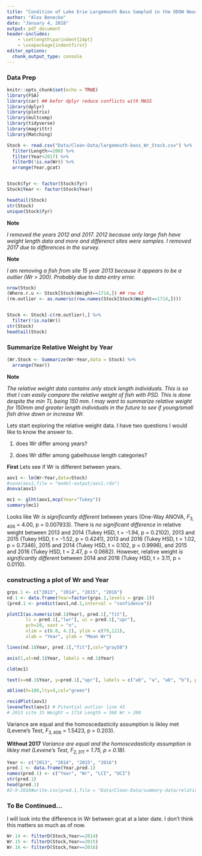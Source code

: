 ```yaml
---
title: "Condition of Lake Erie Largemouth Bass Sampled in the ODOW Nearshore Community Survey 2013-2017"
author: "Alex Benecke"
date: "January 4, 2018"
output: pdf_document
header-includes:
    - \setlength\parindent{24pt}
    - \usepackage{indentfirst}
editor_options: 
  chunk_output_type: console
---
```


### Data Prep

```r
knitr::opts_chunk$set(echo = TRUE)
library(FSA)
library(car) ## befor dplyr reduce conflicts with MASS
library(dplyr)
library(plotrix)
library(multcomp)
library(tidyverse)
library(magrittr)
library(Matching)
```

```r
Stock <- read.csv("Data/Clean-Data/largemouth-bass_Wr_Stock.csv") %>% 
  filter(Length>=200) %>%
  filter(Year<2017) %>%
  filterD(!is.na(Wr)) %>%
  arrange(Year,gcat)


Stock$fyr <- factor(Stock$fyr)
Stock$Year <- factor(Stock$Year)
```
```r
headtail(Stock)
str(Stock)
unique(Stock$fyr)
```

  **Note**
  
  *I removed the years 2012 and 2017. 2012 because only large fish have weight length data and more and differenct sites were samples. I removed 2017 due to differences in the survey.*
  
  **Note**
  
  *I am removing a fish from site 15 year 2013 because it appears to be a outlier (Wr > 200). Probably due to data entry error.*
```r
nrow(Stock)
(Where.r.u <- Stock[Stock$Weight==1714,]) ## row 43
(rm.outlier <- as.numeric(row.names(Stock[Stock$Weight==1714,])))


Stock <- Stock[-c(rm.outlier),] %>%
  filter(!is.na(Wr))
str(Stock)
headtail(Stock)
```

  
\newpage

### Summarize Relative Weight by Year

```r
(Wr.Stock <- Summarize(Wr~Year,data = Stock) %>%
  arrange(Year))
```


**Note**

  *The relative weight data contains only stock length individuals. This is so that I can easily compare the relative weight of fish with PSD. This is done despite the min TL being 150 mm. I may want to summarize relative weight for 150mm and greater length individuals in the future to see if young/small fish drive down or increase Wr.*


Lets start exploring the relative weight data. I have two questions I would like to know the answer to.

1) does Wr differ among years?

2) does Wr differ among gabelhouse length categories?


**First** Lets see if Wr is different between years. 

```r
aov1 <- lm(Wr~Year,data=Stock)
#save(aov1,file = "model-output/aov1.rda")
Anova(aov1)

mc1 <- glht(aov1,mcp(Year="Tukey"))
summary(mc1)
```


  Looks like Wr *is significantly different* between years (One-Way ANOVA, $F_{3, 406}$ = 4.00, p = 0.007933). There is *no significant difference* in relative weight between
  2013 and 2014 (Tukey HSD, t = -1.94, p = 0.2102),
  2013 and 2015 (Tukey HSD, t = -1.52, p = 0.4241),
  2013 and 2016 (Tukey HSD, t = 1.02, p = 0.7346), 
  2015 and 2014 (Tukey HSD, t = 0.102, p = 0.9996), and 
  2015 and 2016 (Tukey HSD, t = 2.47, p = 0.0662). However, relative weight *is significantly different* between 
  2014 and 2016 (Tukey HSD, t = 3.11, p = 0.0110).


### constructing a plot of Wr and Year

```r
grps.1 <- c("2013", "2014", "2015", "2016")
nd.1 <- data.frame(Year=factor(grps.1,levels = grps.1))
(pred.1 <- predict(aov1,nd.1,interval = "confidence"))
```

```r
plotCI(as.numeric(nd.1$Year), pred.1[,"fit"],
       li = pred.1[,"lwr"], ui = pred.1[,"upr"],
       pch=19, xaxt = "n", 
       xlim = c(0.8, 4.2), ylim = c(79,121),
       xlab = "Year", ylab = "Mean Wr")

lines(nd.1$Year, pred.1[,"fit"],col="gray50")

axis(1,at=nd.1$Year, labels = nd.1$Year)

cld(mc1)

text(x=nd.1$Year, y=pred.1[,"upr"], labels = c("ab", "a", "ab", "b"), pos=3)

abline(h=100,lty=4,col="green")
```


```r
residPlot(aov1)
leveneTest(aov1) # Pitential outlier line 43
# 2013 site 15 Weight = 1714 Length = 368 Wr > 200
```

  Variance are equal and the homoscedasticity assumption is likley met (Levene's Test, $F_{3, 406}$ = 1.5423, p = 0.203). 

  **Without 2017** *Variance are equal and the homoscedasticity assumption is likley met (Levene's Test, $F_{2, 311}$ = 1.75, p = 0.18).*


```r
Year <- c("2013", "2014", "2015", "2016")
pred.1 <- data.frame(Year,pred.1)
names(pred.1) <- c("Year", "Wr", "LCI", "UCI")
str(pred.1)
head(pred.1)
#2-9-2018#write.csv(pred.1,file = "Data/Clean-Data/summary-data/relative-weight_largemouth-bass_STOCK.csv",row.names = FALSE)
```


### To Be Continued...

  I will look into the difference in Wr between gcat at a later date. I don't think this matters so much as of now.


```r
Wr.14 <- filterD(Stock,Year==2014)
Wr.15 <- filterD(Stock,Year==2015)
Wr.16 <- filterD(Stock,Year==2016)
```